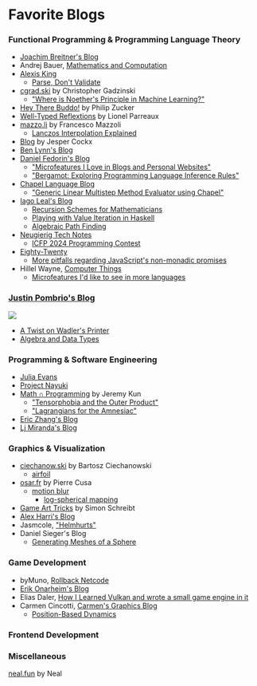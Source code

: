 
# Favorite Blogs

### Functional Programming & Programming Language Theory

* [Joachim Breitner's Blog](https://www.joachim-breitner.de/blog)
* Andrej Bauer, [Mathematics and Computation](https://math.andrej.com/)
* [Alexis King](https://lexi-lambda.github.io/blog/2019/11/05/parse-don-t-validate/)
  * [Parse, Don't Validate](https://lexi-lambda.github.io/blog/2019/11/05/parse-don-t-validate/)
* [cgrad.ski](https://cgad.ski/) by Christopher Gadzinski
  * ["Where is Noether's Principle in Machine Learning?"](https://cgad.ski/blog/where-is-noethers-principle-in-machine-learning.html)
* [Hey There Buddo!](https://www.philipzucker.com/) by Philip Zucker
* [Well-Typed Reflextions](https://lptk.github.io/) by Lionel Parreaux
* [mazzo.li](https://mazzo.li/archive.html) by Francesco Mazzoli
  * [Lanczos Interpolation Explained](https://www.jeremykun.com/2013/11/30/lagrangians-for-the-amnesiac/)
* [Blog](https://jesper.sikanda.be/blog.html) by Jesper Cockx
* [Ben Lynn's Blog](https://crypto.stanford.edu/~blynn/compiler/)
* [Daniel Fedorin's Blog](https://danilafe.com/blog)
  * ["Microfeatures I Love in Blogs and Personal Websites"](https://danilafe.com/blog/blog_microfeatures/)
  * ["Bergamot:  Exploring Programming Language Inference Rules"](https://danilafe.com/blog/bergamot/)
* [Chapel Language Blog](https://chapel-lang.org/blog/)
  * ["Generic Linear Multistep Method Evaluator using Chapel"](https://chapel-lang.org/blog/posts/linear-multistep/)
* [Iago Leal's Blog](https://iagoleal.com)
  * [Recursion Schemes for Mathematicians](https://iagoleal.com/posts/recursion-schemes/)
  * [Playing with Value Iteration in Haskell](https://iagoleal.com/posts/value-iteration-haskell/)
  * [Algebraic Path Finding](https://iagoleal.com/posts/algebraic-path/)
* [Neugierig Tech Notes](https://neugierig.org/software/blog)
  * [ICFP 2024 Programming Contest](https://neugierig.org/software/blog/2024/07/icfp-2024.html)
* [Eighty-Twenty](https://eighty-twenty.org/)
  * [More pitfalls regarding JavaScript's non-monadic promises](https://eighty-twenty.org/2024/01/24/more-pitfalls-of-js-promises)
* Hillel Wayne, [Computer Things](https://buttondown.email/hillelwayne)
  * [Microfeatures I'd like to see in more languages](https://buttondown.email/hillelwayne/archive/microfeatures-id-like-to-see-in-more-languages/)

### [Justin Pombrio's Blog](https://justinpombrio.net/)

![](./images/blog-pombrio.png)

* [A Twist on Wadler's Printer](https://justinpombrio.net/2024/02/23/a-twist-on-Wadlers-printer.html)
* [Algebra and Data Types](https://justinpombrio.net/2021/03/11/algebra-and-data-types.html)

### Programming & Software Engineering

* [Julia Evans](https://jvns.ca/)
* [Project Nayuki](https://www.nayuki.io/)
* [Math ∩ Programming](https://www.jeremykun.com/) by Jeremy Kun
  * ["Tensorphobia and the Outer Product"](https://www.jeremykun.com/2016/03/28/tensorphobia-outer-product/)
  * ["Lagrangians for the Amnesiac"](https://www.jeremykun.com/2013/11/30/lagrangians-for-the-amnesiac/)
* [Eric Zhang's Blog](https://www.ekzhang.com/projects)
* [Lj Miranda's Blog](https://ljvmiranda921.github.io/)

### Graphics & Visualization

* [ciechanow.ski](https://ciechanow.ski/) by Bartosz Ciechanowski
  * [airfoil](https://ciechanow.ski/)
* [osar.fr](https://www.osar.fr/) by Pierre Cusa
  * [motion blur](https://www.osar.fr/notes/motionblur/)
	* [log-spherical mapping](https://www.osar.fr/notes/logspherical/)
* [Game Art Tricks](http://simonschreibt.de/game-art-tricks/) by Simon Schreibt
* [Alex Harri's Blog](https://alexharri.com/blog/planes)
* Jasmcole, ["Helmhurts"](https://jasmcole.com/2014/08/25/helmhurts/)
* Daniel Sieger's Blog
  * [Generating Meshes of a Sphere](https://danielsieger.com/blog/2021/03/27/generating-spheres.html)

### Game Development

* byMuno, [Rollback Netcode](https://bymuno.com/post/rollback)
* [Erik Onarheim's Blog](https://erikonarheim.com/posts/)
* Elias Daler, [How I Learned Vulkan and wrote a small game engine in it](https://edw.is/learning-vulkan/)
* Carmen Cincotti, [Carmen's Graphics Blog](https://carmencincotti.com/2022-07-11/position-based-dynamics/)
  * [Position-Based Dynamics](https://carmencincotti.com/2022-07-11/position-based-dynamics/)

### Frontend Development

### Miscellaneous

[neal.fun](https://neal.fun/) by Neal